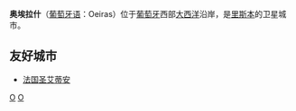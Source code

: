 {{Infobox Municipality PT
|official_name      = 奧埃拉什<br />{{lang|pt|Oeiras}}
|image_flag         = Pt-oer1.png
|image_shield       = OER.png
|image_location     = LocalOeiras.svg
|image_skyline      = Palácio do Marquês.jpg
|image_caption      = {{link-en|塞巴斯蒂昂·若澤·德卡瓦略-梅洛|Sebastião José de Carvalho e Melo, 1st Marquis of Pombal}}的市長官邸
|region             = [[里斯本大區|里斯本大區]]
|metro              = {{link-en|里斯本都會區|Lisbon Metropolitan Area}}
|district           = [[里斯本區|里斯本區]]
|parishes           = [[#Geography|5]]
|leader_name        = Paulo Vistas
|leader_party       = [[無黨籍|獨立]]
|coordinates        = {{coord|38|41|N|9|19|W|type:adm1st_region:PT_dim:100000|display=inline,title}}
|elevation          = 
|elevation_min      = 0
|elevation_max      = 
|area_total         = 45.88
|population_as_of   = 2011
|population_total   = 172,120
|patron             = [[馬利亞_(耶穌的母親)|馬利亞]]
|postal_code        = 2784
|area_code          = 214 
|website            = {{URL|www.cm-oeiras.pt}}
}}
'''奥埃拉什'''（[[葡萄牙语|葡萄牙语]]：Oeiras）位于[[葡萄牙|葡萄牙]]西部[[大西洋|大西洋]]沿岸，是[[里斯本|里斯本]]的卫星城市。

==友好城市==
*{{border|[[File:Flag_of_France.svg|25px]]}}[[法国|法国]][[圣艾蒂安|圣艾蒂安]]

{{normdaten}}

[[Category:里斯本大区|O]]
[[Category:葡萄牙城市|O]]
{{Portugal-geo-stub}}
